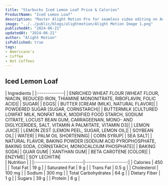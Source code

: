 ```yaml
---
title: "Starbucks Iced Lemon Loaf Price & Calories"
ProductName: "Iced Lemon Loaf"
description: "Master Alight Motion Pro for seamless video editing on Android, iOS, and Tablets with our ultimate guide, unlocking advanced features and elevating your skills in 2024!"
image: "../../public/blogs/alightmotion/Alight Motion Image 1.png"
publishedAt: "2024-06-21"
updatedAt: "2024-06-21"
author: "Alight Motion"
isPublished: true
tags:
- Americano's
- Coffee
- Hot Coffees   
---
```


 
## Iced Lemon Loaf 
  
<div className="tables-container">
  <div className="table-wrapper">
    | Ingredients  |  
    |:-------------|
    | ENRICHED WHEAT FLOUR [WHEAT FLOUR, NIACIN, REDUCED IRON, THIAMINE MONONITRATE, RIBOFLAVIN, FOLIC ACID]|
    | SUGAR|
    | EGGS|
    | BUTTER [CREAM (MILK), NATURAL FLAVOR]|
    | POWDERED SUGAR [SUGAR, CORNSTARCH]|
    | BUTTERMILK [CULTURED LOWFAT MILK, NONFAT MILK, MODIFIED FOOD STARCH, SODIUM CITRATE, LOCUST BEAN GUM, CARRAGEENAN, MONO- AND DIGLYCERIDES, SALT, VITAMIN A PALMITATE, VITAMIN D3]|
    | LEMON JUICE|
    | LEMON ZEST [LEMON PEEL, SUGAR, LEMON OIL]|
    | SOYBEAN OIL|
    | WATER|
    | PALM OIL SHORTENING|
    | CORN SYRUP|
    | SEA SALT|
    | NATURAL FLAVOR, BAKING POWDER [SODIUM ACID PYROPHOSPHATE, BAKING SODA, CORNSTARCH, MONOCALCIUM PHOSPHATE]|
    | BAKING SODA|
    | GUAR GUM|
    | XANTHAN GUM|
    | BETA CAROTENE [COLOR]|
    | ENZYME|
    | SOY LECHITIN|
  </div>
  <div className="table-wrapper">
    | Nutrition               |                      |  
    |:------------------------|---------------------:|
    | Calories                | 450                  |
    | Total Fat               | 19 g                 |
    | Saturated Fat           | 9 g                  |
    | Trans Fat               | 0.5 g                |
    | Cholesterol             | 100 mg               |
    | Sodium                  | 300 mg               |
    | Total Carbohydrates     | 64 g                 |
    | Dietary Fiber           | 1 g                  |
    | Sugars                  | 39 g                 |
    | Protein                 | 6 g                  |
  </div>
</div>
<style jsx>{`
  .tables-container {
    display: flex;
    flex-direction: row;
    gap: 30px;
  }
  .table-wrapper {
    width: 500px; /* Adjust as needed */
  }
  @media (max-width: 768px) {
    .tables-container {
      flex-direction: column;
      gap: 0px; /* Adjust as needed */
    }
    .table-wrapper {
      width: 100%; /* Adjust as needed */
    }
  }
`}</style>
